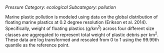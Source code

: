 *Pressure*
*Category: ecological*
*Subcategory: pollution*

Marine plastic pollution is modeled using data on the global distribution of floating marine plastics at 0.2 degree resolution (Erikson et al. 2014). Specifically, weight of floating plastics (g/km^2^) across four different size classes are aggregated to represent total weight of plastic debris per km^2^. These data are log transformed and rescaled from 0 to 1 using the 99.99th quantile as the reference point.